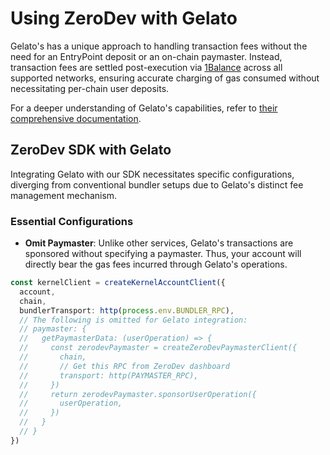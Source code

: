 # Using ZeroDev with Gelato

Gelato's has a unique approach to handling transaction fees without the need for an EntryPoint deposit or an on-chain paymaster. Instead, transaction fees are settled post-execution via [1Balance](https://docs.gelato.network/web3-services/relay/subscriptions-and-payments/1balance-and-relay) across all supported networks, ensuring accurate charging of gas consumed without necessitating per-chain user deposits.

For a deeper understanding of Gelato's capabilities, refer to [their comprehensive documentation](https://docs.gelato.network/web3-services/account-abstraction/advantages-and-highlights).

## ZeroDev SDK with Gelato

Integrating Gelato with our SDK necessitates specific configurations, diverging from conventional bundler setups due to Gelato's distinct fee management mechanism.

### Essential Configurations

- **Omit Paymaster**: Unlike other services, Gelato's transactions are sponsored without specifying a paymaster. Thus, your account will directly bear the gas fees incurred through Gelato's operations.

```typescript
const kernelClient = createKernelAccountClient({
  account,
  chain,
  bundlerTransport: http(process.env.BUNDLER_RPC),
  // The following is omitted for Gelato integration:
  // paymaster: {
  //   getPaymasterData: (userOperation) => {
  //     const zerodevPaymaster = createZeroDevPaymasterClient({
  //       chain,
  //       // Get this RPC from ZeroDev dashboard
  //       transport: http(PAYMASTER_RPC),
  //     })
  //     return zerodevPaymaster.sponsorUserOperation({
  //       userOperation,
  //     })
  //   }
  // }
})
```
